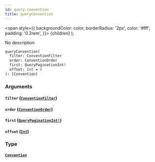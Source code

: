 ```yaml
---
id: query-convention
title: queryConvention
---
```


<span
style={{
      backgroundColor: color,
      borderRadius: '2px',
      color: '#fff',
      padding: '0.2rem',
    }}>
{children}
</span>
);

No description

```graphql
queryConvention(
  filter: ConventionFilter
  order: ConventionOrder
  first: QueryPaginationInt!
  offset: Int = 0
): [Convention]

```

### Arguments

#### `filter` ([`ConventionFilter`](/docs/schema/inputs/convention-filter))

#### `order` ([`ConventionOrder`](/docs/schema/inputs/convention-order))

#### `first` ([`QueryPaginationInt!`](/docs/schema/scalars/query-pagination-int))

#### `offset` ([`Int`](/docs/schema/scalars/int))

### Type

#### [`Convention`](/docs/schema/objects/convention)
